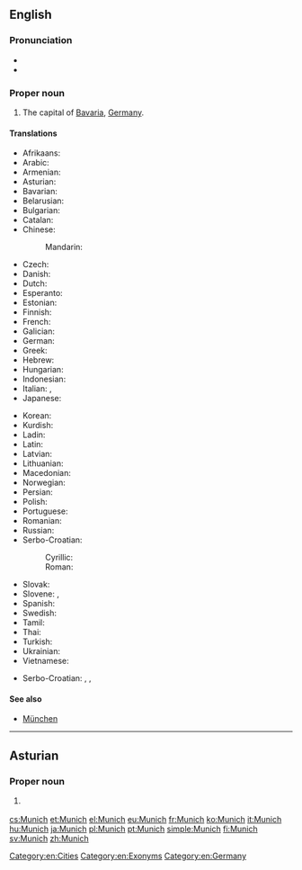 ==English==

{{wikipedia}}

===Pronunciation===
* {{IPA|/mjuːnɪk/|lang=en}}
* {{rhymes|uːnɪk|lang=en}}

===Proper noun===
{{en-proper noun}}

# The capital of [[Bavaria]], [[Germany]].

====Translations====
{{trans-top|capital of Bavaria}}
* Afrikaans: {{t|af|München}}
* Arabic: {{t|ar|مْيُونِخ|m}}
* Armenian: {{t|hy|Մյունխեն}}
* Asturian: {{t|ast|Munich}}
* Bavarian: {{t|bar|Minga}}
* Belarusian: {{t|be|Мюнхэн|m|tr=Mjúnxen}}
* Bulgarian: {{t+|bg|Мюнхен|m|tr=Mjúnhen}}
* Catalan: {{t|ca|Munic|m}}
* Chinese:
*: Mandarin: {{t+|cmn|慕尼黑|tr=Mùníhēi|sc=Hani}}
* Czech: {{t+|cs|Mnichov|m}}
* Danish: {{t|da|München}}
* Dutch: {{t|nl|München}}
* Esperanto: {{t|eo|Munkeno}}
* Estonian: {{t+|et|München}}
* Finnish: {{t+|fi|München}}
* French: {{t+|fr|Munich}}
* Galician: {{t|gl|Munique}}
* German: {{t+|de|München|n}}
* Greek: {{t+|el|Μόναχο|n}}
* Hebrew: {{t|he|מינכן|tr=Minkhen}}
* Hungarian: {{t+|hu|München}}
* Indonesian: {{t|id|Muenchen}}
* Italian: {{t|it|Monaco|f}}, {{t+|it|Monaco di Baviera|f}}
* Japanese: {{t|ja|ミュンヘン|tr=Myunhen|sc=Jpan}}
{{trans-mid}}
* Korean: {{t|ko|뮌헨|tr=Mwinhen|sc=Kore}}
* Kurdish: {{t|ku|Munih}}
* Ladin: {{t|lld|Minca|f}}
* Latin: {{t|la|Monachium}}
* Latvian: {{t|lv|Minhene}}
* Lithuanian: {{t|lt|Miunchenas}}
* Macedonian: {{t|mk|Минхен|m|tr=Mínhen}}
* Norwegian: {{t+|no|München}}
* Persian: {{t|fa|مونیخ|m|tr=Munix|sc=fa-Arab}}
* Polish: {{t+|pl|Monachium|m}}
* Portuguese: {{t+|pt|Munique|f}}
* Romanian: {{t|ro|München}}
* Russian: {{t|ru|Мюнхен|m|tr=Mjúnxen}}
* Serbo-Croatian:
*: Cyrillic: {{t|sh|Минхен|m}}
*: Roman: {{t|sh|Minhen|m}}
* Slovak: {{t|sk|Mníchov|m}}
* Slovene: {{t|sl|München|m}}, {{t|sl|Monakovo|n}}
* Spanish: {{t+|es|Múnich|m}}
* Swedish: {{t+|sv|München}}
* Tamil: {{t|ta|மியூனிக்|tr=miyūnik}}
* Thai: {{t|th|มิวนิก|tr=míunik}}
* Turkish: {{t+|tr|Münih}}
* Ukrainian: {{t|uk|Мюнхен|m|tr=Mjúnxen}}
* Vietnamese: {{t|vi|München}}
{{trans-bottom}}

{{checktrans-top}}
* Serbo-Croatian: {{t+check|sh|München|m}}, {{t-check|sh|Monakov|m}}, {{t-check|sh|Monakovo|n}}
{{trans-bottom}}

====See also====
* [[München]]

[[Category:en:Cities]]
[[Category:en:Exonyms]]
[[Category:en:Germany]]

----

==Asturian==
{{wikipedia|lang=ast}}

===Proper noun===
{{ast-proper noun}}

# {{l|en|Munich}} {{gloss|capital of Bavaria}}

[[cs:Munich]]
[[et:Munich]]
[[el:Munich]]
[[eu:Munich]]
[[fr:Munich]]
[[ko:Munich]]
[[it:Munich]]
[[hu:Munich]]
[[ja:Munich]]
[[pl:Munich]]
[[pt:Munich]]
[[simple:Munich]]
[[fi:Munich]]
[[sv:Munich]]
[[zh:Munich]]
